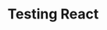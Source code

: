 ---
title: Testing React
description: Testing React components with EasyTest
slug: frameworks/react
---